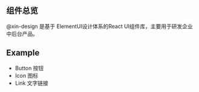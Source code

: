 <Meta title="开始/组件总鉴" />

## 组件总览
@xin-design 是基于 ElementUI设计体系的React UI组件库，主要用于研发企业中后台产品。

## Example
- Button 按钮
- Icon 图标
- Link 文字链接